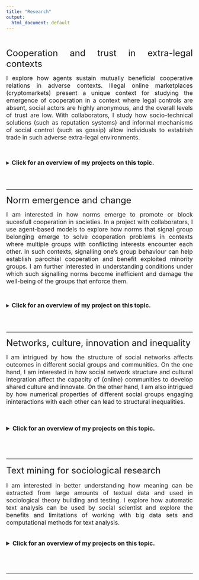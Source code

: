 ```yaml
---
title: "Research"
output:
  html_document: default
---
```

<div style="text-align: justify">

<br/> 

<font size="5.5"> Cooperation and trust in extra-legal contexts </font>
  
<font size="3.5"> I explore how agents sustain mutually beneficial cooperative
  relations in adverse contexts. Illegal 
  online marketplaces (cryptomarkets) present a unique context for studying
  the emergence of cooperation in a context where legal controls are absent,
  social actors are highly anonymous, and the overall levels of trust are low.
  With collaborators, I study how socio-technical solutions (such as reputation systems) and 
  informal mechanisms of social control (such as gossip) allow individuals to 
  establish trade in such adverse extra-legal environments.
  </br>
  </font>
  </br>
  </br>
  
  <p style="margin-left: 100px"> <details> <summary> <font size="3.5"> **Click for an overview of my projects on this topic.**</font> </summary>
  </br>
  
  <font size="3.5"> **The Moral Embeddedness of Cryptomarkets: Text Mining Feedback on Economic Exchanges on the Dark Web.** </font>
  <br/>  
    
<font size = "2.5">*With Wojtek Przepiorka, Forthcoming in Socio-Economic Review.*</font>
     
    
<font size = "2.5">
  In this work, we explore how reputation-based online markets have shifted the 
    role that psychological mechanisms play in promoting mutually cooperative
    market exchange from the stage of exchange to the stage of sharing information
    about other traders in the market. We use text mining to infer reasons traders
    had for sharing reputation information about other traders in illegal online marketplaces 
    and zoom in on the essential tole of moral norms in solving the
    second-order cooperation problem in large-scale anonymous internet marketplaces. 
    </font>
    
 <br>
 
  <font size="3.5"> **Governing Through Gossip: The Role of Informal Communication in Reputation-Based Online Markets.** </font>
  <br/>  
    
<font size = "2.5">*With Wojtek Przepiorka and Vincent Buskens, In preparation.*</font>
    
<font size = "2.5">
   Sharing of reputational information in large-scale online markets has been mainly delegated to socio-technical solutions such as reputation systems. Reputation systems have been shown to incentivize trustworthy trader behavior by collecting and transmitting information about trader reputations. However, beyond relying on quantitative scores in reputation systems, traders in online markets make use of informal community spaces for interactive, gossip-like production of information about trader reputations. We show how reputation information shared in informal communities helps govern online markets for illegal goods through two mechanisms. We combine manual text coding and deep learning language models to complement data on hundreds of thousands of market transactions with sentiments extracted from 1.6 million community texts written about traders in two illegal online markets. First, we find that reputational information shared in informal communities complements formalized reputation systems, thereby supporting informal social control. Second, we observe that community-generated information helps platform administrators to exhibit formal control by identifying and excluding untrustworthy sellers from the marketplace. We show how, beyond reliance on sophisticated reputation systems that quantify reputations, traders still rely on informal, gossip-like discussions when governing cooperative exchanges in online markets. Our work sheds light on the ecosystem of bottom-up and top-down mechanisms of social control in large-scale anonymous market environments.
    </font>
</details> 

<br/>
<br/>


---------------------

<font size="5.5"> Norm emergence and change </font>
  
<font size = "3.5"> I am interested in how norms emerge to promote or block
sucesfull cooperation in societies. In a project with collaborators, I use agent-based 
models to explore how norms that signal group belonging emerge to solve cooperation problems
in contexts where multiple groups with conflicting interests encounter each other.
In such contexts, signalling one's group behaviour can help establish parochial
cooperation and benefit exploited minority groups. I am further interested in understanding 
conditions under which such signalling norms  become inefficient and 
damage the well-being of the groups that enforce them.
</font>

  </br>
  
  <p style="margin-left: 100px"> <details> <summary> <font size="3.5"> **Click for an overview of my project on this topic.**</font> </summary>
  </br>

  <font size="3.5"> **Signals of Belonging: Emergence of Signalling Norms as Facilitators of Trust and Parochial Cooperation ** </font>
  <br/>  
    
<font size = "2.5">*With Milena Tsvetkova, Wojtek Przepiorka, and Vincent Buskens.*</font>
</br>
<font size = "2.5">Article forthcoming in *Philosophical Transactions of the Royal Society B*, doi: 10.1098/rstb.2023.0029. Preprint available [here](https://osf.io/preprints/socarxiv/acr82/)</font>
    
<font size = "2.5">
Mechanisms of social control reinforce norms that appear harmful or wasteful, such as mutilation practices or extensive body tattoos. We suggest such norms arise to serve as signals that distinguish between ingroup “friends” and outgroup “foes”, facilitating parochial cooperation. Combining insights from research on signalling and parochial cooperation, we incorporate a trust game with signalling in an agent-based model to study the dynamics of signalling norm emergence in groups with conflicting interests. Our results show that costly signalling norms emerge from random acts of signalling in minority groups that benefit most from parochial cooperation. Majority groups are less likely to develop costly signalling norms. Yet, norms that prescribe sending costless group identity signals can easily emerge in groups of all sizes – albeit, at times, at the expense of minority group members. Further, the dynamics of signalling norm emergence differ across signal costs, relative group sizes, and levels of ingroup assortment. Our findings provide theoretical insights into norm evolution in contexts where groups develop identity markers in response to environmental challenges that put their interests at odds with the interests of other groups. Such contexts arise in zones of ethnic conflict or during contestations of existing power relations.

</font>
</details> 

<br/>
<br/>


---------------------


<font size="5.5"> Networks, culture, innovation and inequality </font>
  
<font size="3.5"> I am intrigued by how the structure of social networks affects 
outcomes in different social groups and communities. On the one hand, I am
interested in how social network structure and cultural integration affect
the capacity of (online) communities to develop shared culture and
innovate. On the other hand, I am also intrigued by how numerical properties 
of different social groups engaging ininteractions with each other can lead to 
structural inequalities. 

  </br>
  
  <p style="margin-left: 100px"> <details> <summary> <font size="3.5"> **Click for an overview of my projects on this topic.**</font> </summary>
  </br>

<font size="3.5"> **“I Heard it on the (Silk)Road”:
Structural and Cultural Pathways to Novelty Introduction in an Online Community ** </font>
  <br/>  
    
  <font size="2.5">*With Damiano Morando, In preparation.*</font>
    
<font size = "2.5">
Online communities play a crucial role in generating and spreading innovation
which affects both the online and offline world. Yet, we still know relatively little
about the members who introduce novelty into the community - innovators. We explore 
the structural and cultural embeddedness of members who introduce linguistic and 
knowledge-based innovations into a large online forum. First, we find that the 
effect of being structurally embedded in the community is moderated by the content
one is exposed to. That is, less embedded individuals (i.e., brokers) benefit from
access to diverse content in the online community;while embedded individuals 
benefit from seeing similar content.Second, we show that being culturally embedded
in the community has an inverse U shape effect over the likelihood 
introducing an innovation. We find evidence for the tension between the 
norm-following required for meaningful innovations and the norm-breaking 
that pushes one to “think outside of the box”. 
</font>

<br>

<font size="3.5"> **Minority group size moderates inequity-reducing strategies in homophilic networks** </font>
  <br/>  
    
<font size = "2.5">*With Sam Zhang, In preparation.*</font>
    
<font size = "2.5">
Minorities are often disadvantaged in social networks, and their disadvantage
can arise in the presence of two ubiquitous features of social networks: homophily
and preferential attachment. This disadvantage often translates to less visibility
and lower access to valuable social capital of minority group members. In this 
paper, we use the directed network model with preferential attachment and homophily 
(DPAH) to evaluate how minority groups fare in the presence of additional groups
that could bridge the majority/minority gap, such as majority group members who 
support the minority group (allies), and minority group members that are incorporated 
into the majority group. Our results show that the marginal benefit of majority group
members becoming allies increases with minority group size, and larger minority 
groups reach equity with a smaller proportion of incorporated members. 
These results suggest that interventions on structural inequities on networks 
can depend sensitively on the relative sizes of the groups involved. 
Our models also reveal the increasing difficulty of a minority group achieving 
parity as the group shrinks.
</font>

    
</details> 

<br/>
<br/>


-------------

<font size="5.5"> Text mining for sociological research </font>
  
<font size="3.5"> I am interested in better understanding how meaning
can be extracted from large amounts of textual data and used in sociological
theory building and testing. I explore how automatic text analysis can be used by
social scientist and explore the benefits and limitations of working with
big data sets and computational methods for text analysis.</font>
</br>
</br>

<details> <summary> <font size="3.5"> **Click for an overview of my projects on this topic.**</font> </summary>
</br>


<font size="3.5"> **Text mining for social science – The state and the future of computational text analysis in sociology** </font>
 <br/>  
 
<font size="2.5">Article published in *[Social Science Research](https://doi.org/10.1016/j.ssresearch.2022.102784) available [here](https://amacanovic.github.io/Macanovic_text_mining_SSR_2022.pdf).*</font>

<font size = "2.5">
The emergence of big data and computational tools has introduced new possibilities 
for using large-scale textual sources in sociological research. Recent work in 
sociology of culture, science, and economic sociology has shown how computational 
text analysis can be used in theory building and testing. This review starts with 
an introduction of the history of computer-assisted text analysis in sociology and 
then proceeds to discuss five families of computational methods used in contemporary
research. Using exemplary studies, it shows how dictionary methods, semantic and
network analysis tools, language models, unsupervised, and supervised machine 
learning can assist sociologists with different analytical tasks. After presenting
recent methodological developments, this review summarizes several important 
implications of using large datasets and computational methods to infer complex
meaning in texts. Finally, it calls researchers from different methodological 
traditions to adopt text mining tools while remaining mindful of lessons learned 
from working with conventional data and methods. </font>
 

<br>

<font size="4"> **Text mining individual states in short texts** </font>
 <br/>  
 
<font size = "2.5">*With Wojtek Przepiorka, Under Review. Preprint available [here](https://osf.io/preprints/socarxiv/cerzs/).*</font>


<font size = "2.5">
Short texts generated by individuals in online environments can provide social and behavioural scientists with rich insights into individual internal states. We assess the performance of a broad set of approaches from two families of text mining methods to capture individuals’ motives, norms, emotions, and stances. The benchmark for our assessment are posts from various online platforms that were coded by humans based on theoretically informed coding schemes. We find that dictionary methods that are frequently used in the social and behavioural sciences provide unsatisfactory performance. We further assess the performance of several cutting edge supervised machine learning methods. We find that transformer language models approach our benchmark, but sometimes provide little improvement compared to simpler methods. Our analyses rely exclusively on accessible and flexible open-source transformer models. We discuss the strengths and weaknesses of transformer models and address questions related to tradeoffs between complexity and performance in social and behavioral science applications. More broadly, we describe challenges arising when using different text mining approaches and provide best-practice advice. </font>


<br>

<font size="4"> **ChatGPT for Text Annotation? Mind the Hype!** </font>
 <br/>  
 
<font size = "2.5">*With Etienne Ollion, Rubing Shen and Arnault Chatelain, Under Review. Preprint available [here](https://osf.io/preprints/socarxiv/x58kn/).*</font>


<font size = "2.5">
In the past months, researchers have enthusiastically discussed the relevance of zero- or few-shot classifiers like ChatGPT for text annotation. Should these models prove to be performant, they would open up new continents for research,and beyond. To assess the merits and limits of this approach, we conducted a systematic literature review. Reading all the articles doing zero or few-shot text annotation in the human and social sciences, we found that these few-shot learners offer enticing, yet mixed results on text annotation tasks. The performance scores can vary widely, with some being average and some being very low. Besides, zero or few-shot models are often outperformed by models fine-tuned with human annotations. Our findings thus suggest that, to date, the evidence about their effectiveness remains partial, but also that their use raises several important questions about the reproducibility of results, about privacy and copyright issues, and about the primacy of the English language. While we definitely believe that there are numerous ways to harness this powerful technology productively, we also need to harness it without falling for the hype.</font>


</details> 
<br/>
<br/>


-------------------------

